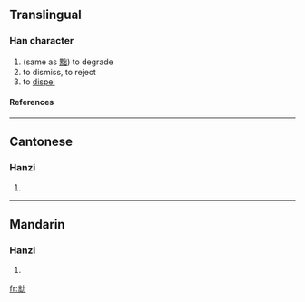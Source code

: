 ==Translingual==
===Han character===
{{Han char|rn=19|rad=力|as=05|sn=7|four=|canj=山山大尸 (UUKS)}}
# (same as [[黜]]) to degrade
# to dismiss, to reject
# to [[dispel]]
====References====
{{Han ref|kx=0147.071|hdz=10369.081|uh=3518|ud=13592}}

----
==Cantonese==
===Hanzi===
{{yue-hanzi|jyut=|y=jeut1}}
# {{defn|Cantonese}}

----
==Mandarin==
===Hanzi===
{{cmn-hanzi|pin=[[chù]] (chu4)|wg=ch'u<sup>4</sup>}}
# {{defn|Mandarin}}

[[fr:㔘]]